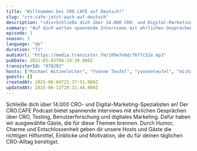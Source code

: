 ```yaml
---
title: "Willkommen bei CRO.CAFE auf Deutsch!"
slug: "cro-cafe-jetzt-auch-auf-deutsch"
description: "<div>Schließe dich über 14.000 CRO- und Digital-Marketing-Spezialisten an!<br>Der CRO.CAFE Podcast bietet spannende Interviews mit ehrlichen Gesprächen über CRO, Testing, Benutzerforschung und digitales Marketing. Dafür haben wir ausgewählte Gäste, die für diese Themen brennen. Durch Humor, Charme und Entschlossenheit geben dir unsere Hosts und Gäste die richtigen Hilfsmittel, Einblicke und Motivation, die du für deinen täglichen CRO-Alltag benötigst.</div>"
summary: "Auf dich warten spannende Interviews mit ehrlichen Gesprächen über CRO, Testing, Benutzerforschung und digitales Marketing."
episode: 1
season: 1
language: "de"
duration: "71"
audioUrl: "https://media.transistor.fm/189e7e8d/7677c52e.mp3"
pubDate: 2022-05-02T08:14:39.000Z
transistorId: "878292"
hosts: ["Michael Witzenleiter", "Yvonne Teufel", "yvonneteufel", "michaelwitzenleiter"]
guests: []
createdAt: 2025-06-04T21:37:51.000Z
updatedAt: 2025-06-12T20:31:48.000Z
---
```


Schließe dich über 14.000 CRO- und Digital-Marketing-Spezialisten an!
Der CRO.CAFE Podcast bietet spannende Interviews mit ehrlichen Gesprächen über CRO, Testing, Benutzerforschung und digitales Marketing. Dafür haben wir ausgewählte Gäste, die für diese Themen brennen. Durch Humor, Charme und Entschlossenheit geben dir unsere Hosts und Gäste die richtigen Hilfsmittel, Einblicke und Motivation, die du für deinen täglichen CRO-Alltag benötigst.
